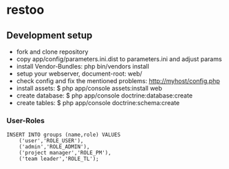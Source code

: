 = restoo = 

== Development setup ==
* fork and clone repository
* copy app/config/parameters.ini.dist to parameters.ini and adjust params
* install Vendor-Bundles: php bin/vendors install
* setup your webserver, document-root: web/
* check config and fix the mentioned problems: http://myhost/config.php
* install assets: $ php app/console assets:install web
* create database: $ php app/console doctrine:database:create
* create tables: $ php app/console doctrine:schema:create

=== User-Roles ===
<pre>
INSERT INTO groups (name,role) VALUES
	('user','ROLE_USER'),
	('admin','ROLE_ADMIN'),
	('project manager','ROLE_PM'),
	('team leader','ROLE_TL');
</pre>
